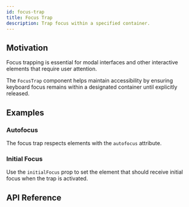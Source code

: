 ```yaml
---
id: focus-trap
title: Focus Trap
description: Trap focus within a specified container.
---
```


## Motivation

Focus trapping is essential for modal interfaces and other interactive elements that require user attention.

The `FocusTrap` component helps maintain accessibility by ensuring keyboard focus remains within a designated container
until explicitly released.

## Examples

<Example id="basic" />

### Autofocus

The focus trap respects elements with the `autofocus` attribute.

<Example id="autofocus" />

### Initial Focus

Use the `initialFocus` prop to set the element that should receive initial focus when the trap is activated.

<Example id="initial-focus" />

## API Reference

<ComponentTypes id="focus-trap" />
